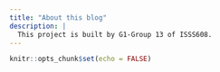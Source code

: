 ```yaml
---
title: "About this blog"
description: |
  This project is built by G1-Group 13 of ISSS608.
---
```


```r
knitr::opts_chunk$set(echo = FALSE)
```
